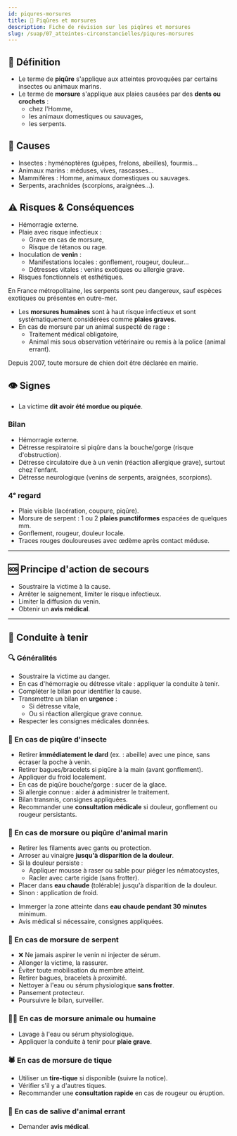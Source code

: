 ---
id: piqures-morsures
title: 🐝 Piqûres et morsures
description: Fiche de révision sur les piqûres et morsures
slug: /suap/07_atteintes-circonstancielles/piqures-morsures
---


## 🧠 Définition

- Le terme de **piqûre** s'applique aux atteintes provoquées par certains insectes ou animaux marins.
- Le terme de **morsure** s'applique aux plaies causées par des **dents ou crochets** :
  - chez l'Homme,
  - les animaux domestiques ou sauvages,
  - les serpents.

## 📌 Causes

- Insectes : hyménoptères (guêpes, frelons, abeilles), fourmis…
- Animaux marins : méduses, vives, rascasses…
- Mammifères : Homme, animaux domestiques ou sauvages.
- Serpents, arachnides (scorpions, araignées…).

## ⚠️ Risques & Conséquences

- Hémorragie externe.
- Plaie avec risque infectieux :
  - Grave en cas de morsure,
  - Risque de tétanos ou rage.
- Inoculation de **venin** :
  - Manifestations locales : gonflement, rougeur, douleur…
  - Détresses vitales : venins exotiques ou allergie grave.
- Risques fonctionnels et esthétiques.

<Admonition type="note">
En France métropolitaine, les serpents sont peu dangereux, sauf espèces exotiques ou présentes en outre-mer.
</Admonition>

- Les **morsures humaines** sont à haut risque infectieux et sont systématiquement considérées comme **plaies graves**.
- En cas de morsure par un animal suspecté de rage :
  - Traitement médical obligatoire,
  - Animal mis sous observation vétérinaire ou remis à la police (animal errant).

<Admonition type="tip">
Depuis 2007, toute morsure de chien doit être déclarée en mairie.
</Admonition>

## 👁️ Signes

- La victime **dit avoir été mordue ou piquée**.

### Bilan

- Hémorragie externe.
- Détresse respiratoire si piqûre dans la bouche/gorge (risque d'obstruction).
- Détresse circulatoire due à un venin (réaction allergique grave), surtout chez l'enfant.
- Détresse neurologique (venins de serpents, araignées, scorpions).

### 4ᵉ regard

- Plaie visible (lacération, coupure, piqûre).
- Morsure de serpent : 1 ou 2 **plaies punctiformes** espacées de quelques mm.
- Gonflement, rougeur, douleur locale.
- Traces rouges douloureuses avec œdème après contact méduse.

---

## 🆘 Principe d'action de secours

- Soustraire la victime à la cause.
- Arrêter le saignement, limiter le risque infectieux.
- Limiter la diffusion du venin.
- Obtenir un **avis médical**.

---

## 🛟 Conduite à tenir

### 🔍 Généralités

- Soustraire la victime au danger.
- En cas d'hémorragie ou détresse vitale : appliquer la conduite à tenir.
- Compléter le bilan pour identifier la cause.
- Transmettre un bilan en **urgence** :
  - Si détresse vitale,
  - Ou si réaction allergique grave connue.
- Respecter les consignes médicales données.

### 🐝 En cas de piqûre d'insecte

- Retirer **immédiatement le dard** (ex. : abeille) avec une pince, sans écraser la poche à venin.
- Retirer bagues/bracelets si piqûre à la main (avant gonflement).
- Appliquer du froid localement.
- En cas de piqûre bouche/gorge : sucer de la glace.
- Si allergie connue : aider à administrer le traitement.
- Bilan transmis, consignes appliquées.
- Recommander une **consultation médicale** si douleur, gonflement ou rougeur persistants.

### 🌊 En cas de morsure ou piqûre d'animal marin

<Tabs>
<TabItem value="méduse" label="Méduse">

- Retirer les filaments avec gants ou protection.
- Arroser au vinaigre **jusqu'à disparition de la douleur**.
- Si la douleur persiste :
  - Appliquer mousse à raser ou sable pour piéger les nématocystes,
  - Racler avec carte rigide (sans frotter).
- Placer dans **eau chaude** (tolérable) jusqu'à disparition de la douleur.
- Sinon : application de froid.

</TabItem>
<TabItem value="autres" label="Vives, rascasses, etc.">

- Immerger la zone atteinte dans **eau chaude pendant 30 minutes** minimum.
- Avis médical si nécessaire, consignes appliquées.

</TabItem>
</Tabs>

### 🐍 En cas de morsure de serpent

- ❌ Ne jamais aspirer le venin ni injecter de sérum.
- Allonger la victime, la rassurer.
- Éviter toute mobilisation du membre atteint.
- Retirer bagues, bracelets à proximité.
- Nettoyer à l'eau ou sérum physiologique **sans frotter**.
- Pansement protecteur.
- Poursuivre le bilan, surveiller.

### 🧑‍🦰 En cas de morsure animale ou humaine

- Lavage à l'eau ou sérum physiologique.
- Appliquer la conduite à tenir pour **plaie grave**.

### 🕷️ En cas de morsure de tique

- Utiliser un **tire-tique** si disponible (suivre la notice).
- Vérifier s'il y a d'autres tiques.
- Recommander une **consultation rapide** en cas de rougeur ou éruption.

### 🧼 En cas de salive d'animal errant

- Demander **avis médical**.
